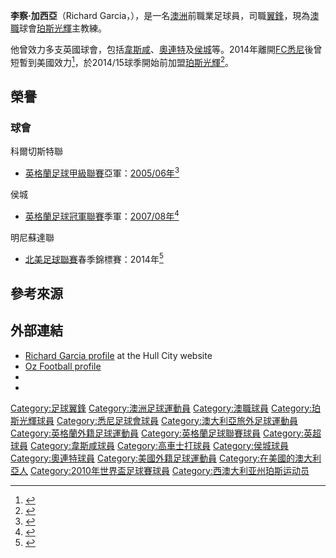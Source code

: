 {{noteta|G1=足球}}{{infobox Football biography
| name           = 李察·加西亞<br /> Richard García
| image          = Richard Garcia-Australia.jpg
| image_size     = 175px
| caption        = 加西亞替[[澳洲國家足球隊|澳洲隊]]出場時照片
| fullname       = Richard Garcia<ref name="Hugman2010-11">{{Cite book
 | editor1-last = Hugman
 | editor1-first = Barry J.
 | title = The PFA Footballers' Who's Who 2010–11
 | publisher = Mainstream Publishing
 | year = 2010
 | page = 162
 | isbn = 978-1-84596-601-0 }}</ref>
| birth_date    = {{Birth date and age|1981|9|4|df=y}}<ref name="Hugman2010-11"/>
| birth_place = {{AUS}}[[伯斯|伯斯]]
| height         = {{height|m=1.80}}<ref name="Profiles">{{cite web | title =Profiles | publisher =[[科爾切斯特聯足球俱樂部|Colchester United F.C.]] | url =http://www.cu-fc.com/page/ProfilesDetail/0,,10424~19038,00.html | accessdate =24 May 2011 | archive-date =2019-12-10 | archive-url =https://web.archive.org/web/20191210111922/https://www.cu-fc.com/page/ProfilesDetail/0,,10424~19038,00.html | dead-url =yes }}</ref>
| position       = [[翼鋒|翼鋒]] / [[前鋒|前鋒]]
| currentclub = [[珀斯光荣足球俱乐部|珀斯光荣足球俱乐部]] (主教練)
| clubnumber = 
| youthyears1 = 
| youthyears2 = 1997–1999
| youthclubs1 = {{link-en|Olympic Kingsway SC}}
| youthclubs2 = [[西汉姆联足球俱乐部|西汉姆联足球俱乐部]]
| years1 = 1999–2004
| clubs1 = [[西汉姆联足球俱乐部|西汉姆联足球俱乐部]]
| caps1 = 16
| goals1 = 0
| years2 = 2000
| clubs2 = → [[莱顿东方足球俱乐部|莱顿东方足球俱乐部]] (外借)
| caps2 = 18
| goals2 = 4
| years3 = 2004–2007
| clubs3 = [[科尔切斯特联足球俱乐部|科尔切斯特联足球俱乐部]]
| caps3 = 82
| goals3 = 16
| years4 = 2007–2012
| clubs4 = [[赫尔城足球俱乐部|赫尔城足球俱乐部]]
| caps4 = 114
| goals4 = 8
| years5 = 2012–2013
| clubs5 = [[墨爾本城足球俱樂部|墨爾本城足球俱樂部]]
| caps5 = 24
| goals5 = 6
| years6 = 2013–2014
| clubs6 = [[悉尼足球俱乐部|悉尼足球俱乐部]]
| caps6 = 23
| goals6 = 6
| years7 = 2014
| clubs7 = [[明尼蘇達聯足球會|明尼蘇達聯足球會]]
| caps7 = 2
| goals7 = 0
| years8 = 2014–2017
| clubs8 = [[珀斯光荣足球俱乐部|珀斯光荣足球俱乐部]]
| caps8 = 58
| goals8 = 5
| totalcaps = 337
| totalgoals = 45
| nationalyears1 = 2003
| nationalteam1 = {{link-en|澳大利亞U23|Australia national under-23 football team}}
| nationalcaps1 = 2
| nationalgoals1 = 0
| nationalyears2 = 2008–2012
| nationalteam2 = [[澳洲國家足球隊|澳洲國家足球隊]]
| nationalcaps2 = 17
| nationalgoals2 = 2
| manageryears1 = 2018–2020
| managerclubs1 = [[珀斯光荣足球俱乐部|珀斯光荣足球俱乐部]] (助理教練)
| manageryears2 = 2018–2020
| managerclubs2 = {{link-en|Perth Glory FC Reserves}}
| manageryears3 = 2020–
| managerclubs3 = [[珀斯光荣足球俱乐部|珀斯光荣足球俱乐部]]
}}

'''李察·加西亞'''（Richard Garcia，{{bd|1981年|9月4日}}），是一名[[澳洲|澳洲]]前職業足球員，司職[[翼鋒|翼鋒]]，現為[[澳職|澳職]]球會[[珀斯光輝|珀斯光輝]]主教練。

他曾效力多支英國球會，包括[[韋斯咸|韋斯咸]]、[[奧連特|奧連特]]及[[侯城|侯城]]等。2014年離開[[FC悉尼|FC悉尼]]後曾短暫到美國效力<ref>{{cite news|url=http://www.mnunitedfc.com/news/detail/uuid/1mykmdbxd1gmk1jp9rqs5vlf7c/minnesota-united-fc-signs-australian-national-team-player-richard-garcia#.U2flDVfyXHc|title=Minnesota United FC Signs Australian National Team Player Richard Garcia|date=5 May 2014|publisher=''Minnesota United FC''|accessdate=5 May 2014|archive-date=2014-08-10|archive-url=https://web.archive.org/web/20140810050013/http://www.mnunitedfc.com/news/detail/uuid/1mykmdbxd1gmk1jp9rqs5vlf7c/minnesota-united-fc-signs-australian-national-team-player-richard-garcia#.U2flDVfyXHc|dead-url=no}}</ref>，於2014/15球季開始前加盟[[珀斯光輝|珀斯光輝]]<ref>{{cite news|url=http://www.perthglory.com.au/article/garcia-heads-home/vi4s3cmw1dwd1b0k8ejtxntd4|title=GARCIA HEADS HOME|date=8 July 2014|publisher=''[[珀斯光輝|Perth Glory]]''|accessdate=8 July 2014|archive-date=2016-10-19|archive-url=https://web.archive.org/web/20161019151525/http://www.perthglory.com.au/article/garcia-heads-home/vi4s3cmw1dwd1b0k8ejtxntd4|dead-url=no}}</ref>。

==榮譽==
===球會===
;科爾切斯特聯 	
* [[英格蘭足球甲級聯賽|英格蘭足球甲級聯賽]]亞軍：[[2005年至2006年英格蘭足球甲級聯賽|2005/06年]]<ref>{{cite web |url=http://www.Coludaybyday.co.uk/Statistics/Player%20Stats/PlayerHonours/PlayerLeagueOne.html |title=Tier Three (League One) Honours |work=Coludaybyday.co.uk |access-date=2021-12-28 |archive-date=2019-10-02 |archive-url=https://web.archive.org/web/20191002122432/http://www.coludaybyday.co.uk/Statistics/Player%20Stats/PlayerHonours/PlayerLeagueOne.html |dead-url=no }}</ref>

;侯城
* [[英格蘭足球冠軍聯賽|英格蘭足球冠軍聯賽]]季軍：[[2007年至2008年英格蘭足球冠軍聯賽|2007/08年]]<ref>{{cite web |url=http://www.Coludaybyday.co.uk/Statistics/Player%20Stats/PlayerHonours/PlayerChampionshipPlayoff.html |title=Division One (Championship) Play-Off Finalists |work=Coludaybyday.co.uk |access-date=2021-12-28 |archive-date=2017-01-12 |archive-url=https://web.archive.org/web/20170112121157/http://www.coludaybyday.co.uk/Statistics/Player%20Stats/PlayerHonours/PlayerChampionshipPlayoff.html |dead-url=no }}</ref>

;明尼蘇達聯
* [[北美足球聯賽|北美足球聯賽]]春季錦標賽：2014年<ref>{{cite web |url=http://www.nasl.com/article/uuid/p0wc4uwwnkr718odgr4ui1zjn/minnesota-united-fc-2014-spring-champion#.U5dQN_ldVpU |title=MINNESOTA UNITED FC 2014 SPRING CHAMPION! |work=NASL.com |access-date=2015-04-10 |archive-date=2019-10-12 |archive-url=https://web.archive.org/web/20191012090314/http://www.nasl.com/article/uuid/p0wc4uwwnkr718odgr4ui1zjn/minnesota-united-fc-2014-spring-champion#.U5dQN_ldVpU |dead-url=no }}</ref>

==參考來源==
{{reflist}}

==外部連結==
*[https://web.archive.org/web/20120707134002/http://www.hullcityafc.net/page/ProfilesDetail/0%2C%2C10338~19038%2C00.html Richard Garcia profile] at the Hull City website
*[http://www.ozfootball.net/ark/Players/G/GA.html#GarciaRichard Oz Football profile] {{Wayback|url=http://www.ozfootball.net/ark/Players/G/GA.html#GarciaRichard |date=20200810125259 }}
*{{soccerbase|id=21391|name=Richard Garcia}}
*{{NFT player|pid=27265}}

{{2010年世界盃足球賽澳洲參賽名單}}

{{DEFAULTSORT:Garcia, Richard}}
[[Category:足球翼鋒|Category:足球翼鋒]]
[[Category:澳洲足球運動員|Category:澳洲足球運動員]]
[[Category:澳職球員|Category:澳職球員]]
[[Category:珀斯光輝球員|Category:珀斯光輝球員]]
[[Category:悉尼足球會球員|Category:悉尼足球會球員]]
[[Category:澳大利亞旅外足球運動員|Category:澳大利亞旅外足球運動員]]
[[Category:英格蘭外籍足球運動員|Category:英格蘭外籍足球運動員]]
[[Category:英格蘭足球聯賽球員|Category:英格蘭足球聯賽球員]]
[[Category:英超球員|Category:英超球員]]
[[Category:韋斯咸球員|Category:韋斯咸球員]]
[[Category:高車士打球員|Category:高車士打球員]]
[[Category:侯城球員|Category:侯城球員]]
[[Category:奧連特球員|Category:奧連特球員]]
[[Category:美國外籍足球運動員|Category:美國外籍足球運動員]]
[[Category:在美國的澳大利亞人|Category:在美國的澳大利亞人]]
[[Category:2010年世界盃足球賽球員|Category:2010年世界盃足球賽球員]]
[[Category:西澳大利亚州珀斯运动员|Category:西澳大利亚州珀斯运动员]]
